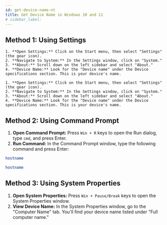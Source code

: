 ```yaml
---
id: get-device-name-nt
title: Get Device Name in Windows 10 and 11
# sidebar_label: 
---
```




<!-- In Windows 10, the device name is an identifier for your computer or device on a network. It's helpful to know your device name for various administrative tasks or when connecting to a network. Here's how you can easily find your device name: -->

## Method 1: Using Settings

<Tabs groupId="operating-systems">
  <TabItem value="win10" label="Windows 10">
  
    1. **Open Settings:** Click on the Start menu, then select "Settings" (the gear icon).
    2. **Navigate to System:** In the Settings window, click on "System."
    3. **About:** Scroll down on the left sidebar and select "About."
    4. **Device Name:** Look for the "Device name" under the Device specifications section. This is your device's name.
  
  </TabItem>
  <TabItem value="win11" label="Windows 11">
  
    1. **Open Settings:** Click on the Start menu, then select "Settings" (the gear icon).
    2. **Navigate to System:** In the Settings window, click on "System."
    3. **About:** Scroll down on the left sidebar and select "About."
    4. **Device Name:** Look for the "Device name" under the Device specifications section. This is your device's name.
  
  </TabItem>
</Tabs>

## Method 2: Using Command Prompt

1. **Open Command Prompt:** Press `Win + R` keys to open the Run dialog, type `cmd`, and press Enter.
2. **Run Command:** In the Command Prompt window, type the following command and press Enter:




<Tabs groupId="operating-systems">
  <TabItem value="win10" label="Windows 10">

```sh
hostname
```

  </TabItem>
  <TabItem value="win11" label="Windows 11">

```sh
hostname
```

  </TabItem>
</Tabs>

## Method 3: Using System Properties

1. **Open System Properties:** Press `Win + Pause/Break` keys to open the System Properties window.
2. **View Device Name:** In the System Properties window, go to the "Computer Name" tab. You'll find your device name listed under "Full computer name."




<!-- <Tabs groupId="operating-systems">
  <TabItem value="win10" label="Windows 10">
    Use Ctrl + V to paste.
  </TabItem>
  <TabItem value="win11" label="Windows 11">
    Use Command + V to paste.
  </TabItem>
</Tabs> -->

